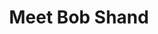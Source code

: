 ---
slug: pei-devs/elders
title: Meet Bob Shand
description: Another original member of the group. Bob was an early speaker at many events and helped run many of our most successful events. Much of the growth of the group can be attributed to Bob's work with Hackathons. Bob left the elder group after an employment change. You will now find Bob hosting Security B-Side conferences.
firstName: Bob
lastName: Shand
photo: /images/profiles/bob-shand.png
pubDate: 01/16/2023
peiDevsElder: inactive
---